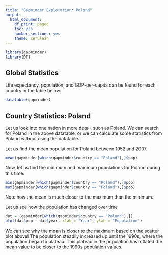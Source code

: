 ```yaml
---
title: "Gapminder Exploration: Poland"
output:
  html_document:
    df_print: paged
    toc: yes
    number_sections: yes
    theme: cerulean
---
```


```r
library(gapminder)
library(DT)
```

## Global Statistics

Life expectancy, population, and GDP-per-capita can be found for each country in the table below:

```r
datatable(gapminder)
```

## Country Statistics: Poland

Let us look into one nation in more detail, such as Poland. We can search for Poland in the above datatable, or we can calculate some statistics from Poland without using the datatable.

Let us find the mean population for Poland between 1952 and 2007.

```r
mean(gapminder[which(gapminder$country == "Poland"),]$pop)

```

Now, let us find the minimum and maximum populations for Poland during this time.

```r
min(gapminder[which(gapminder$country == "Poland"),]$pop)
max(gapminder[which(gapminder$country == "Poland"),]$pop)
```

Note how the mean is much closer to the maximum than the minimum.

Let us see how the population has changed over time

```r
dat = (gapminder[which(gapminder$country == "Poland"),])
plot(dat$pop ~ dat$year, xlab = "Year", ylab = "Population")
```

We can see why the mean is closer to the maximum based on the scatter plot above! The population steadily increased up until the 1990s, where the population began to plateau. This plateau in the population has inflated the mean value to be closer to the 1990s population values.